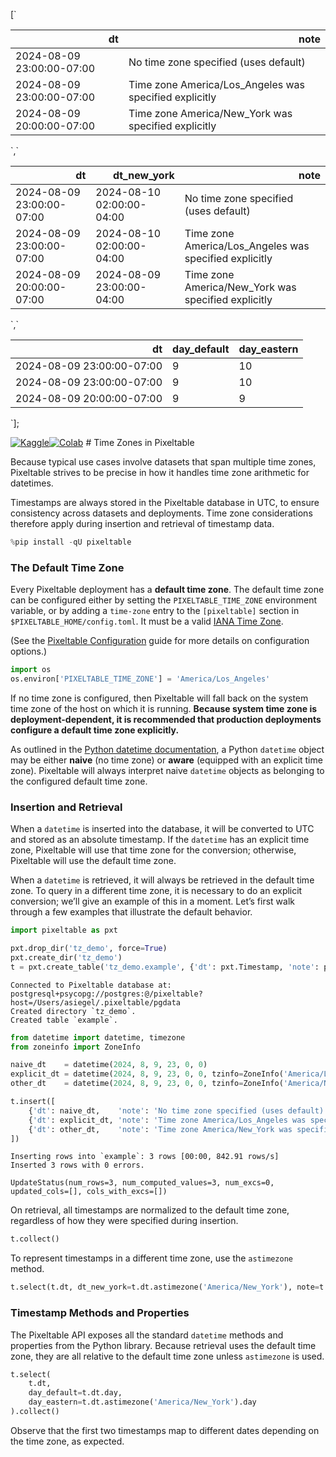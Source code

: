 

[`
<table class="dataframe" data-quarto-postprocess="true" data-border="1">
<thead>
<tr style="text-align: right;">
<th data-quarto-table-cell-role="th">dt</th>
<th data-quarto-table-cell-role="th">note</th>
</tr>
</thead>
<tbody>
<tr>
<td>2024-08-09 23:00:00-07:00</td>
<td>No time zone specified (uses default)</td>
</tr>
<tr>
<td>2024-08-09 23:00:00-07:00</td>
<td>Time zone America/Los_Angeles was specified explicitly</td>
</tr>
<tr>
<td>2024-08-09 20:00:00-07:00</td>
<td>Time zone America/New_York was specified explicitly</td>
</tr>
</tbody>
</table>
`,`
<table class="dataframe" data-quarto-postprocess="true" data-border="1">
<thead>
<tr style="text-align: right;">
<th data-quarto-table-cell-role="th">dt</th>
<th data-quarto-table-cell-role="th">dt_new_york</th>
<th data-quarto-table-cell-role="th">note</th>
</tr>
</thead>
<tbody>
<tr>
<td>2024-08-09 23:00:00-07:00</td>
<td>2024-08-10 02:00:00-04:00</td>
<td>No time zone specified (uses default)</td>
</tr>
<tr>
<td>2024-08-09 23:00:00-07:00</td>
<td>2024-08-10 02:00:00-04:00</td>
<td>Time zone America/Los_Angeles was specified explicitly</td>
</tr>
<tr>
<td>2024-08-09 20:00:00-07:00</td>
<td>2024-08-09 23:00:00-04:00</td>
<td>Time zone America/New_York was specified explicitly</td>
</tr>
</tbody>
</table>
`,`
<table class="dataframe" data-quarto-postprocess="true" data-border="1">
<thead>
<tr style="text-align: right;">
<th data-quarto-table-cell-role="th">dt</th>
<th data-quarto-table-cell-role="th">day_default</th>
<th data-quarto-table-cell-role="th">day_eastern</th>
</tr>
</thead>
<tbody>
<tr>
<td>2024-08-09 23:00:00-07:00</td>
<td>9</td>
<td>10</td>
</tr>
<tr>
<td>2024-08-09 23:00:00-07:00</td>
<td>9</td>
<td>10</td>
</tr>
<tr>
<td>2024-08-09 20:00:00-07:00</td>
<td>9</td>
<td>9</td>
</tr>
</tbody>
</table>
`];

[![Kaggle](https://kaggle.com/static/images/open-in-kaggle.svg)](https://kaggle.com/kernels/welcome?src=https://github.com/pixeltable/pixeltable/blob/release/docs/notebooks/feature-guides/time-zones.ipynb)[![Colab](https://colab.research.google.com/assets/colab-badge.svg)](https://colab.research.google.com/github/pixeltable/pixeltable/blob/release/docs/notebooks/feature-guides/time-zones.ipynb)
\# Time Zones in Pixeltable

Because typical use cases involve datasets that span multiple time
zones, Pixeltable strives to be precise in how it handles time zone
arithmetic for datetimes.

Timestamps are always stored in the Pixeltable database in UTC, to
ensure consistency across datasets and deployments. Time zone
considerations therefore apply during insertion and retrieval of
timestamp data.


```python
%pip install -qU pixeltable
```

### The Default Time Zone

Every Pixeltable deployment has a **default time zone**. The default
time zone can be configured either by setting the `PIXELTABLE_TIME_ZONE`
environment variable, or by adding a `time-zone` entry to the
`[pixeltable]` section in `$PIXELTABLE_HOME/config.toml`. It must be a
valid [IANA Time
Zone](https://en.wikipedia.org/wiki/List_of_tz_database_time_zones).

(See the [Pixeltable
Configuration](https://pixeltable.github.io/pixeltable/config/) guide
for more details on configuration options.)


```python
import os
os.environ['PIXELTABLE_TIME_ZONE'] = 'America/Los_Angeles'
```

If no time zone is configured, then Pixeltable will fall back on the
system time zone of the host on which it is running. **Because system
time zone is deployment-dependent, it is recommended that production
deployments configure a default time zone explicitly.**

As outlined in the [Python datetime
documentation](https://docs.python.org/3/library/datetime.html), a
Python `datetime` object may be either **naive** (no time zone) or
**aware** (equipped with an explicit time zone). Pixeltable will always
interpret naive `datetime` objects as belonging to the configured
default time zone.

### Insertion and Retrieval

When a `datetime` is inserted into the database, it will be converted to
UTC and stored as an absolute timestamp. If the `datetime` has an
explicit time zone, Pixeltable will use that time zone for the
conversion; otherwise, Pixeltable will use the default time zone.

When a `datetime` is retrieved, it will always be retrieved in the
default time zone. To query in a different time zone, it is necessary to
do an explicit conversion; we’ll give an example of this in a moment.
Let’s first walk through a few examples that illustrate the default
behavior.


```python
import pixeltable as pxt

pxt.drop_dir('tz_demo', force=True)
pxt.create_dir('tz_demo')
t = pxt.create_table('tz_demo.example', {'dt': pxt.Timestamp, 'note': pxt.String})
```

``` text
Connected to Pixeltable database at: postgresql+psycopg://postgres:@/pixeltable?host=/Users/asiegel/.pixeltable/pgdata
Created directory `tz_demo`.
Created table `example`.
```


```python
from datetime import datetime, timezone
from zoneinfo import ZoneInfo

naive_dt    = datetime(2024, 8, 9, 23, 0, 0)
explicit_dt = datetime(2024, 8, 9, 23, 0, 0, tzinfo=ZoneInfo('America/Los_Angeles'))
other_dt    = datetime(2024, 8, 9, 23, 0, 0, tzinfo=ZoneInfo('America/New_York'))

t.insert([
    {'dt': naive_dt,    'note': 'No time zone specified (uses default)'},
    {'dt': explicit_dt, 'note': 'Time zone America/Los_Angeles was specified explicitly'},
    {'dt': other_dt,    'note': 'Time zone America/New_York was specified explicitly'}
])
```

``` text
Inserting rows into `example`: 3 rows [00:00, 842.91 rows/s]
Inserted 3 rows with 0 errors.
```

``` text
UpdateStatus(num_rows=3, num_computed_values=3, num_excs=0, updated_cols=[], cols_with_excs=[])
```

On retrieval, all timestamps are normalized to the default time zone,
regardless of how they were specified during insertion.


```python
t.collect()
```

<div dangerouslySetInnerHTML={{ __html: quartoRawHtml[0] }} />

To represent timestamps in a different time zone, use the `astimezone`
method.


```python
t.select(t.dt, dt_new_york=t.dt.astimezone('America/New_York'), note=t.note).collect()
```

<div dangerouslySetInnerHTML={{ __html: quartoRawHtml[1] }} />

### Timestamp Methods and Properties

The Pixeltable API exposes all the standard `datetime` methods and
properties from the Python library. Because retrieval uses the default
time zone, they are all relative to the default time zone unless
`astimezone` is used.


```python
t.select(
    t.dt,
    day_default=t.dt.day,
    day_eastern=t.dt.astimezone('America/New_York').day
).collect()
```

<div dangerouslySetInnerHTML={{ __html: quartoRawHtml[2] }} />

Observe that the first two timestamps map to different dates depending
on the time zone, as expected.
